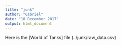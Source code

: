 ```yaml
---
title: "junk"
author: "Gabriel"
date: "10 December 2017"
output: html_document
---
```


Here is the [World of Tanks] file (../junk/raw_data.csv)